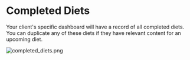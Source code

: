 

# Completed Diets

Your client's specific dashboard will have a record of all completed diets. You
can duplicate any of these diets if they have relevant content for an upcoming
diet.

<div className="px-3">
    <Image 
        src={completed_diets}
        alt="completed_diets.png"
        className="rounded-2xl"
    />
</div>